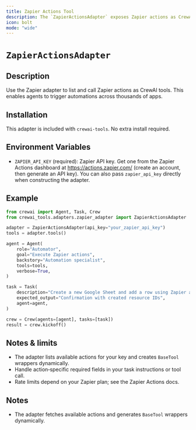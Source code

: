 ```yaml
---
title: Zapier Actions Tool
description: The `ZapierActionsAdapter` exposes Zapier actions as CrewAI tools for automation.
icon: bolt
mode: "wide"
---
```


# `ZapierActionsAdapter`

## Description

Use the Zapier adapter to list and call Zapier actions as CrewAI tools. This enables agents to trigger automations across thousands of apps.

## Installation

This adapter is included with `crewai-tools`. No extra install required.

## Environment Variables

- `ZAPIER_API_KEY` (required): Zapier API key. Get one from the Zapier Actions dashboard at https://actions.zapier.com/ (create an account, then generate an API key). You can also pass `zapier_api_key` directly when constructing the adapter.

## Example

```python Code
from crewai import Agent, Task, Crew
from crewai_tools.adapters.zapier_adapter import ZapierActionsAdapter

adapter = ZapierActionsAdapter(api_key="your_zapier_api_key")
tools = adapter.tools()

agent = Agent(
    role="Automator",
    goal="Execute Zapier actions",
    backstory="Automation specialist",
    tools=tools,
    verbose=True,
)

task = Task(
    description="Create a new Google Sheet and add a row using Zapier actions",
    expected_output="Confirmation with created resource IDs",
    agent=agent,
)

crew = Crew(agents=[agent], tasks=[task])
result = crew.kickoff()
```

## Notes & limits

- The adapter lists available actions for your key and creates `BaseTool` wrappers dynamically.
- Handle action‑specific required fields in your task instructions or tool call.
- Rate limits depend on your Zapier plan; see the Zapier Actions docs.

## Notes

- The adapter fetches available actions and generates `BaseTool` wrappers dynamically.
